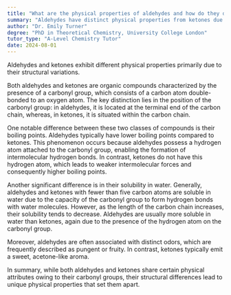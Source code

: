 ```yaml
---
title: "What are the physical properties of aldehydes and how do they differ from ketones?"
summary: "Aldehydes have distinct physical properties from ketones due to their structural differences."
author: "Dr. Emily Turner"
degree: "PhD in Theoretical Chemistry, University College London"
tutor_type: "A-Level Chemistry Tutor"
date: 2024-08-01
---
```


Aldehydes and ketones exhibit different physical properties primarily due to their structural variations.

Both aldehydes and ketones are organic compounds characterized by the presence of a carbonyl group, which consists of a carbon atom double-bonded to an oxygen atom. The key distinction lies in the position of the carbonyl group: in aldehydes, it is located at the terminal end of the carbon chain, whereas, in ketones, it is situated within the carbon chain.

One notable difference between these two classes of compounds is their boiling points. Aldehydes typically have lower boiling points compared to ketones. This phenomenon occurs because aldehydes possess a hydrogen atom attached to the carbonyl group, enabling the formation of intermolecular hydrogen bonds. In contrast, ketones do not have this hydrogen atom, which leads to weaker intermolecular forces and consequently higher boiling points.

Another significant difference is in their solubility in water. Generally, aldehydes and ketones with fewer than five carbon atoms are soluble in water due to the capacity of the carbonyl group to form hydrogen bonds with water molecules. However, as the length of the carbon chain increases, their solubility tends to decrease. Aldehydes are usually more soluble in water than ketones, again due to the presence of the hydrogen atom on the carbonyl group.

Moreover, aldehydes are often associated with distinct odors, which are frequently described as pungent or fruity. In contrast, ketones typically emit a sweet, acetone-like aroma.

In summary, while both aldehydes and ketones share certain physical attributes owing to their carbonyl groups, their structural differences lead to unique physical properties that set them apart.
    